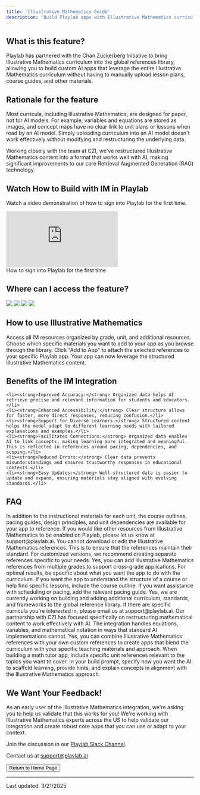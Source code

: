 ```yaml
---
title: 'Illustrative Mathematics Guide'
description: 'Build Playlab apps with Illustrative Mathematics curriculum'
---
```


## <Icon icon="cube" size="24" className="inline-block align-text-bottom" /> What is this feature?

Playlab has partnered with the Chan Zuckerberg Initiative to bring Illustrative Mathematics curriculum into the global references library, allowing you to build custom AI apps that leverage the entire Illustrative Mathematics curriculum without having to manually upload lesson plans, course guides, and other materials.

## <Icon icon="lightbulb" size="24" className="inline-block align-text-bottom" /> Rationale for the feature

Most curricula, including Illustrative Mathematics, are designed for paper, not for AI models. For example, variables and equations are stored as images, and concept maps have no clear link to unit plans or lessons when read by an AI model. Simply uploading curriculum into an AI model doesn't work effectively without modifying and restructuring the underlying data.

Working closely with the team at CZI, we've restructured Illustrative Mathematics content into a format that works well with AI, making significant improvements to our core Retrieval Augmented Generation (RAG) technology.

## <Icon icon="video" size="24" className="inline-block align-text-bottom" /> Watch How to Build with IM in Playlab

Watch a video demonstration of how to sign into Playlab for the first time.

<Frame>
  <iframe 
    src="https://www.loom.com/share/11c41294efd34c24a6f1c51579b3a909?sid=5a694084-7929-4b7c-b4a3-9d1723d1b1db" 
    frameborder="0" 
    webkitallowfullscreen 
    mozallowfullscreen 
    allowfullscreen 
    style={{ width: "100%", height: "400px" }}
  ></iframe>
  <figcaption>How to sign into Playlab for the first time</figcaption>
</Frame>

## <Icon icon="thought-bubble" size="24" className="inline-block align-text-bottom" /> Where can I access the feature?

<Frame>
  <img src="/images/imreferences.gif" />
</Frame>

<Steps>
  <Step title="Log into your Playlab account and open your Playlab Builder">
  </Step>
  <Step title="Click the References icon on the right sidebar">
    <Frame>
      <img src="/images/reference icon.png" />
    </Frame>
  </Step>
  <Step title="Click and select 'Browse libraries'">
    <Frame>
      <img src="/images/browselibraries.png" />
    </Frame>
  </Step>
  <Step title="Under 'Curricula & standards' select Illustrative Mathematics">
    <Frame>
      <img src="/images/im global.png" />
    </Frame>
  </Step>
</Steps>

## <Icon icon="eye" size="24" className="inline-block align-text-bottom" /> How to use Illustrative Mathematics

<Steps>
  <Step title="Browse the Illustrative Mathematics reference library">
    Access all IM resources organized by grade, unit, and additional resources.
  </Step>
  <Step title="Select specific references">
    Choose which specific materials you want to add to your app as you browse through the library.
  </Step>
  <Step title="Add references to your app">
    Click "Add to App" to attach the selected references to your specific Playlab app.
  </Step>
  <Step title="Build your app with IM curriculum integration">
    Your app can now leverage the structured Illustrative Mathematics content.
  </Step>
</Steps>

## <Icon icon="lightbulb" size="24" className="inline-block align-text-bottom" /> Benefits of the IM Integration

    <li><strong>Improved Accuracy:</strong> Organized data helps AI retrieve precise and relevant information for students and educators.</li>
    <li><strong>Enhanced Accessibility:</strong> Clear structure allows for faster, more direct responses, reducing confusion.</li>
    <li><strong>Support for Diverse Learners:</strong> Structured content helps the model adapt to different learning needs with tailored explanations and examples.</li>
    <li><strong>Facilitated Connections:</strong> Organized data enables AI to link concepts, making learning more integrated and meaningful. This is reflected in references around pacing, dependencies, and scoping.</li>
    <li><strong>Reduced Errors:</strong> Clear data prevents misunderstandings and ensures trustworthy responses in educational contexts.</li>
    <li><strong>Easy Updates:</strong> Well-structured data is easier to update and expand, ensuring materials stay aligned with evolving standards.</li>


## <Icon icon="circle-question" size="24" className="inline-block align-text-bottom" /> FAQ

<Accordion title="What resources are available in the Illustrative Mathematics reference library?">
  In addition to the instructional materials for each unit, the course outlines, pacing guides, design principles, and unit dependencies are available for your app to reference. If you would like other resources from Illustrative Mathematics to be enabled on Playlab, please let us know at support@playlab.ai.
</Accordion>

<Accordion title="Can I edit the Illustrative Mathematics references?">
  You cannot download or edit the Illustrative Mathematics references. This is to ensure that the references maintain their standard. For customized versions, we recommend creating separate references specific to your needs.
</Accordion>

<Accordion title="Can I add references from multiple grades?">
  Yes, you can add Illustrative Mathematics references from multiple grades to support cross-grade applications.
</Accordion>

<Accordion title="How do I best utilize Illustrative Mathematics in my app?">
  For optimal results, be specific about what you want the app to do with the curriculum. If you want the app to understand the structure of a course or help find specific lessons, include the course outline. If you want assistance with scheduling or pacing, add the relevant pacing guide.
</Accordion>

<Accordion title="Will there be additional curricula added to the global library?">
  Yes, we are currently working on building and adding additional curriculum, standards, and frameworks to the global reference library. If there are specific curricula you're interested in, please email us at support@playlab.ai.
</Accordion>

<Accordion title="How does the AI handle mathematical notation and equations?">
  Our partnership with CZI has focused specifically on restructuring mathematical content to work effectively with AI. The integration handles equations, variables, and mathematical notation in ways that standard AI implementations cannot.
</Accordion>

<Accordion title="Can I combine Illustrative Mathematics with my own custom references?">
  Yes, you can combine Illustrative Mathematics references with your own custom references to create apps that blend the curriculum with your specific teaching materials and approach.
</Accordion>

<Accordion title="How do I create an effective math tutor using Illustrative Mathematics?">
  When building a math tutor app, include specific unit references relevant to the topics you want to cover. In your build prompt, specify how you want the AI to scaffold learning, provide hints, and explain concepts in alignment with the Illustrative Mathematics approach.
</Accordion>

## <Icon icon="comment-dots" size="24" className="inline-block align-text-bottom" /> We Want Your Feedback!

<Info>
  As an early user of the Illustrative Mathematics integration, we're asking you to help us validate that this works for you! We're working with Illustrative Mathematics experts across the US to help validate our integration and create robust core apps that you can use or adapt to your context.

  Join the discussion in our [Playlab Slack Channel](https://join.slack.com/t/playlabcommunity/shared_invite/zt-31mhwj7nl-49e1Mw5fYpyHJGOFyDIFtA).

  Contact us at [support@playlab.ai](mailto:support@playlab.ai)
</Info>

<div className="mt-8">
  <Button href="../index.md">Return to Home Page</Button>
</div>

---
Last updated: 3/21/2025